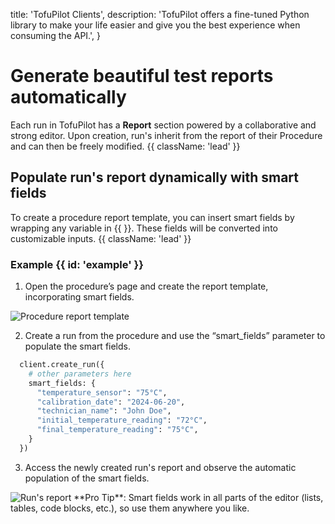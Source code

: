   title: 'TofuPilot Clients',
  description:
    'TofuPilot offers a fine-tuned Python library to make your life easier and give you the best experience when consuming the API.',
}


# Generate beautiful test reports automatically

Each run in TofuPilot has a **Report** section powered by a collaborative and strong editor. Upon creation, run's inherit from the report of their Procedure and can then be freely modified. {{ className: 'lead' }}

## Populate run's report dynamically with smart fields

To create a procedure report template, you can insert smart fields by wrapping any variable in \{\{ }}. These fields will be converted into customizable inputs. {{ className: 'lead' }}

### Example {{ id: 'example' }}

1. Open the procedure’s page and create the report template, incorporating smart fields.

<Image src="/procedure-report.png" alt="Procedure report template" />

2. Create a run from the procedure and use the “smart_fields” parameter to populate the smart fields.

```python
  client.create_run({
    # other parameters here
    smart_fields: {
      "temperature_sensor": "75°C",
      "calibration_date": "2024-06-20",
      "technician_name": "John Doe",
      "initial_temperature_reading": "72°C",
      "final_temperature_reading": "75°C",
    }
  })
```

3. Access the newly created run's report and observe the automatic population of the smart fields.

<Image src="/run-report.png" alt="Run's report" />

<Note>
  **Pro Tip**: Smart fields work in all parts of the editor (lists, tables, code
  blocks, etc.), so use them anywhere you like.
</Note>
